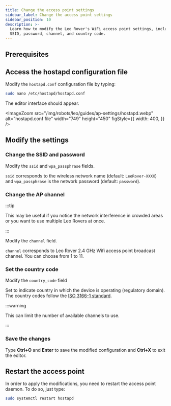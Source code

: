 ```yaml
---
title: Change the access point settings
sidebar_label: Change the access point settings
sidebar_position: 10
description: >-
  Learn how to modify the Leo Rover's WiFi access point settings, including
  SSID, password, channel, and country code.
---
```


## Prerequisites

<LinkButton docId="leo-rover/guides/ssh" />

## Access the hostapd configuration file

Modify the `hostapd.conf` configuration file by typing:

```bash
sudo nano /etc/hostapd/hostapd.conf
```

The editor interface should appear.

<ImageZoom
  src="/img/robots/leo/guides/ap-settings/hostapd.webp"
  alt="hostapd.conf file"
  width="749"
  height="450"
  figStyle={{
    width: 400,
  }}
/>

## Modify the settings

### Change the SSID and password

Modify the `ssid` and `wpa_passphrase` fields.

`ssid` corresponds to the wireless network name (default: `LeoRover-XXXX`) and
`wpa_passphrase` is the network password (default: `password`).

### Change the AP channel

:::tip

This may be useful if you notice the network interference in crowded areas or
you want to use multiple Leo Rovers at once.

:::

Modify the `channel` field.

`channel` corresponds to Leo Rover 2.4 GHz Wifi access point broadcast channel.
You can choose from 1 to 11.

### Set the country code

Modify the `country_code` field

Set to indicate country in which the device is operating (regulatory domain).
The country codes follow the
[ISO 3166-1 standard](https://en.wikipedia.org/wiki/ISO_3166-1#Current_codes).

:::warning

This can limit the number of available channels to use.

:::

### Save the changes

Type **Ctrl+O** and **Enter** to save the modified configuration and **Ctrl+X**
to exit the editor.

## Restart the access point

In order to apply the modifications, you need to restart the access point
daemon. To do so, just type:

```bash
sudo systemctl restart hostapd
```

